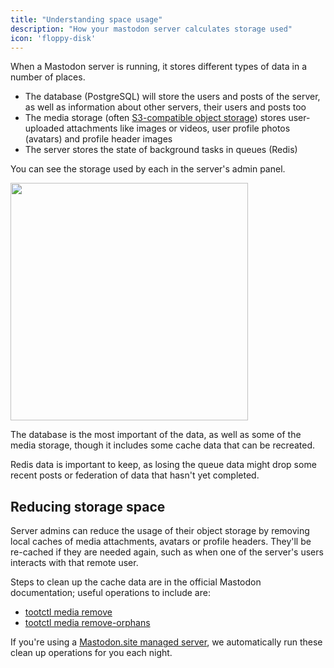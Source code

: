 ```yaml
---
title: "Understanding space usage"
description: "How your mastodon server calculates storage used"
icon: 'floppy-disk'
---
```


When a Mastodon server is running, it stores different types of data in a number of places.

- The database (PostgreSQL) will store the users and posts of the server, as well as information about other servers, their users and posts too
- The media storage (often [S3-compatible object storage](https://docs.joinmastodon.org/admin/optional/object-storage/)) stores user-uploaded attachments like images or videos, user profile photos (avatars) and profile header images
- The server stores the state of background tasks in queues (Redis)

You can see the storage used by each in the server's admin panel.

<img height="380" src="/images/space-usage.png" />

The database is the most important of the data, as well as some of the media storage, though it includes some cache data that can be recreated.

Redis data is important to keep, as losing the queue data might drop some recent posts or federation of data that hasn't yet completed.

## Reducing storage space

Server admins can reduce the usage of their object storage by removing local caches of media attachments, avatars or profile headers. They'll be re-cached if they are needed again, such as when one of the server's users interacts with that remote user.

Steps to clean up the cache data are in the official Mastodon documentation; useful operations to include are:

- [tootctl media remove](https://docs.joinmastodon.org/admin/tootctl/#media-remove)
- [tootctl media remove-orphans](https://docs.joinmastodon.org/admin/tootctl/#media-remove-orphans)

<Tip>If you're using a [Mastodon.site managed server](/mastodon-servers), we automatically run these clean up operations for you each night.</Tip>